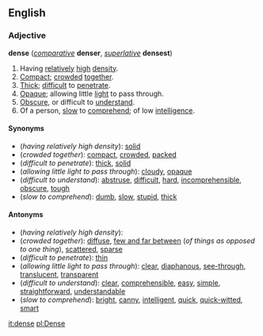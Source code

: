 ==English==
===Adjective===
'''dense''' (''[[comparative]]'' '''denser''', ''[[superlative]]'' '''densest''')

#Having [[relatively]] [[high]] [[density]].
#[[Compact]]; [[crowded]] [[together]].
#[[Thick]]; [[difficult]] to [[penetrate]].
#[[Opaque]]; allowing little [[light]] to pass through.
#[[Obscure]], or difficult to [[understand]].
#Of a person, [[slow]] to [[comprehend]]; of low [[intelligence]].

====Synonyms====
*(''having relatively high density''): [[solid]]
*(''crowded together''): [[compact]], [[crowded]], [[packed]]
*(''difficult to penetrate''): [[thick]], [[solid]]
*(''allowing little light to pass through''): [[cloudy]], [[opaque]]
*(''difficult to understand''): [[abstruse]], [[difficult]], [[hard]], [[incomprehensible]], [[obscure]], [[tough]]
*(''slow to comprehend''): [[dumb]], [[slow]], [[stupid]], [[thick]]

====Antonyms====
*(''having relatively high density''):
*(''crowded together''): [[diffuse]], [[few and far between]] (''of things as opposed to one thing''), [[scattered]], [[sparse]]
*(''difficult to penetrate''): [[thin]]
*(''allowing little light to pass through''): [[clear]], [[diaphanous]], [[see-through]], [[translucent]], [[transparent]]
*(''difficult to understand''): [[clear]], [[comprehensible]], [[easy]], [[simple]], [[straightforward]], [[understandable]]
*(''slow to comprehend''): [[bright]], [[canny]], [[intelligent]], [[quick]], [[quick-witted]], [[smart]]

[[it:dense]]
[[pl:Dense]]